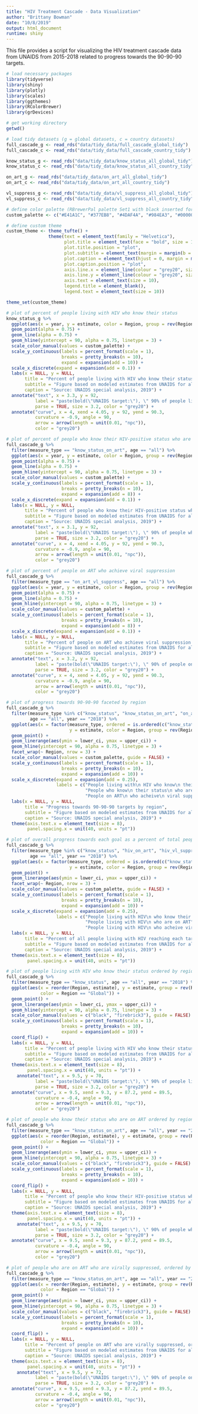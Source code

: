 ```yaml
---
title: "HIV Treatment Cascade - Data Visualization"
author: "Brittany Bowman"
date: "10/8/2019"
output: html_document
runtime: shiny
---
```


This file provides a script for visualizing the HIV treatment cascade data from UNAIDS from 2015-2018 related to progress towards the 90-90-90 targets.
```r
# load necessary packages
library(tidyverse)
library(shiny)
library(plotly)
library(scales)
library(ggthemes)
library(RColorBrewer)
library(grDevices)

# get working directory
getwd()

# load tidy datasets (g = global datasets, c = country datasets)
full_cascade_g <- read_rds("data/tidy_data/full_cascade_global_tidy")
full_cascade_c <- read_rds("data/tidy_data/full_cascade_country_tidy")

know_status_g <- read_rds("data/tidy_data/know_status_all_global_tidy")
know_status_c <- read_rds("data/tidy_data/know_status_all_country_tidy")

on_art_g <- read_rds("data/tidy_data/on_art_all_global_tidy")
on_art_c <- read_rds("data/tidy_data/on_art_all_country_tidy")

vl_suppress_g <- read_rds("data/tidy_data/vl_suppress_all_global_tidy")
vl_suppress_c <- read_rds("data/tidy_data/vl_suppress_all_country_tidy")
```


```r
# define color palette (RBrewerPal palette Set1 with black inserted for global)
custom_palette <- c("#E41A1C", "#377EB8", "#4DAF4A", "#984EA3", "#000000", "#FF7F00", "#FFFF33", "#A65628", "#F781BF")

# define custom theme
custom_theme <- theme_tufte() +
                theme(text = element_text(family = "Helvetica"),
                      plot.title = element_text(face = "bold", size = 16, color = "grey20"),
                      plot.title.position = "plot",
                      plot.subtitle = element_text(margin = margin(b = 16)),
                      plot.caption = element_text(hjust = 0, margin = margin(t = 10)),
                      plot.caption.position = "plot",
                      axis.line.x = element_line(colour = "grey20", size = 0.25, linetype = "solid"), 
                      axis.line.y = element_line(colour = "grey20", size = 0.25, linetype = "solid"),
                      axis.text = element_text(size = 10),
                      legend.title = element_blank(),
                      legend.text = element_text(size = 10))

theme_set(custom_theme)
```


```r
# plot of percent of people living with HIV who know their status
know_status_g %>% 
  ggplot(aes(x = year, y = estimate, color = Region, group = rev(Region))) + 
  geom_point(alpha = 0.75) + 
  geom_line(alpha = 0.75) +
  geom_hline(yintercept = 90, alpha = 0.75, linetype = 3) + 
  scale_color_manual(values = custom_palette) +
  scale_y_continuous(labels = percent_format(scale = 1),
                     breaks = pretty_breaks(n = 10), 
                     expand = expansion(add = 10)) +
  scale_x_discrete(expand = expansion(add = 0.1)) +
  labs(x = NULL, y = NULL, 
       title = "Percent of people living with HIV who know their status by region",
       subtitle = "Figure based on modeled estimates from UNAIDS for all ages",
       caption = "Source: UNAIDS special analysis, 2019") +
  annotate("text", x = 3.3, y = 92, 
           label = "paste(bold(\"UNAIDS target:\"), \" 90% of people living with HIV know their status by 2020\")", 
           parse = TRUE, size = 3.2, color = "grey20") +
  annotate("curve", x = 4, xend = 4.05, y = 92, yend = 90.3, 
           curvature = -0.9, angle = 90,
           arrow = arrow(length = unit(0.01, "npc")),
           color = "grey20")
```


```r
# plot of percent of people who know their HIV-positive status who are accessing treatment
full_cascade_g %>% 
  filter(measure_type == "know_status_on_art", age == "all") %>%
  ggplot(aes(x = year, y = estimate, color = Region, group = rev(Region))) + 
  geom_point(alpha = 0.75) + 
  geom_line(alpha = 0.75) +
  geom_hline(yintercept = 90, alpha = 0.75, linetype = 3) + 
  scale_color_manual(values = custom_palette) +
  scale_y_continuous(labels = percent_format(scale = 1),
                     breaks = pretty_breaks(n = 10), 
                     expand = expansion(add = 8)) +
  scale_x_discrete(expand = expansion(add = 0.1)) +
  labs(x = NULL, y = NULL, 
       title = "Percent of people who know their HIV-positive status who are on ART by region",
       subtitle = "Figure based on modeled estimates from UNAIDS for all ages",
       caption = "Source: UNAIDS special analysis, 2019") +
  annotate("text", x = 3.1, y = 92, 
           label = "paste(bold(\"UNAIDS target:\"), \" 90% of people who know their HIV-positive status access treatment by 2020\")", 
           parse = TRUE, size = 3.2, color = "grey20") +
  annotate("curve", x = 4, xend = 4.05, y = 92, yend = 90.3, 
           curvature = -0.9, angle = 90,
           arrow = arrow(length = unit(0.01, "npc")),
           color = "grey20")
```


```r
# plot of percent of people on ART who achieve viral suppression
full_cascade_g %>% 
  filter(measure_type == "on_art_vl_suppress", age == "all") %>%
  ggplot(aes(x = year, y = estimate, color = Region, group = rev(Region))) + 
  geom_point(alpha = 0.75) + 
  geom_line(alpha = 0.75) +
  geom_hline(yintercept = 90, alpha = 0.75, linetype = 3) + 
  scale_color_manual(values = custom_palette) +
  scale_y_continuous(labels = percent_format(scale = 1),
                     breaks = pretty_breaks(n = 10), 
                     expand = expansion(add = 8)) +
  scale_x_discrete(expand = expansion(add = 0.1)) +
  labs(x = NULL, y = NULL, 
       title = "Percent of people on ART who achieve viral suppression by region",
       subtitle = "Figure based on modeled estimates from UNAIDS for all ages",
       caption = "Source: UNAIDS special analysis, 2019") +
  annotate("text", x = 3.2, y = 92, 
           label = "paste(bold(\"UNAIDS target:\"), \" 90% of people on treatment have suppressed viral loads by 2020\")", 
           parse = TRUE, size = 3.2, color = "grey20") +
  annotate("curve", x = 4, xend = 4.05, y = 92, yend = 90.3, 
           curvature = -0.9, angle = 90,
           arrow = arrow(length = unit(0.01, "npc")),
           color = "grey20")
```


```r
# plot of progress towards 90-90-90 faceted by region
full_cascade_g %>% 
  filter(measure_type %in% c("know_status", "know_status_on_art", "on_art_vl_suppress"), 
         age == "all", year == "2018") %>%
  ggplot(aes(x = factor(measure_type, ordered = is.ordered(c("know_status", "know_status_on_art", "on_art_vl_suppress"))), 
                        y = estimate, color = Region, group = rev(Region))) + 
  geom_point() +
  geom_linerange(aes(ymin = lower_ci, ymax = upper_ci)) +
  geom_hline(yintercept = 90, alpha = 0.75, linetype = 3) + 
  facet_wrap(~ Region, nrow = 3) +
  scale_color_manual(values = custom_palette, guide = FALSE) +
  scale_y_continuous(labels = percent_format(scale = 1),
                     breaks = pretty_breaks(n = 10), 
                     expand = expansion(add = 10)) +
  scale_x_discrete(expand = expansion(add = 0.25),
                   labels = c("People living with\n HIV who know\n their status",
                              "People who know\n their status\n who are on ART",
                              "People on ART\n who acheive\n viral suppression")) +
  labs(x = NULL, y = NULL, 
       title = "Progress towards 90-90-90 targets by region",
       subtitle = "Figure based on modeled estimates from UNAIDS for all ages",
       caption = "Source: UNAIDS special analysis, 2019") +
  theme(axis.text.x = element_text(size = 8),
        panel.spacing.x = unit(40, units = "pt"))
```


```r
# plot of overall progress towards each goal as a percent of total people living with HIV
full_cascade_g %>% 
  filter(measure_type %in% c("know_status", "hiv_on_art", "hiv_vl_suppress"), 
         age == "all", year == "2018") %>%
  ggplot(aes(x = factor(measure_type, ordered = is.ordered(c("know_status", "hiv_on_art", "hiv_vl_suppress"))), 
                        y = estimate, color = Region, group = rev(Region))) + 
  geom_point() +
  geom_linerange(aes(ymin = lower_ci, ymax = upper_ci)) +
  facet_wrap(~ Region, nrow = 3) +
  scale_color_manual(values = custom_palette, guide = FALSE) +
  scale_y_continuous(labels = percent_format(scale = 1),
                     breaks = pretty_breaks(n = 10), 
                     expand = expansion(add = 10)) +
  scale_x_discrete(expand = expansion(add = 0.25),
                   labels = c("People living with HIV\n who know their status",
                              "People living with HIV\n who are on ART",
                              "People living with HIV\n who acheive viral suppression")) +
  labs(x = NULL, y = NULL, 
       title = "Percent of all people living with HIV reaching each target by region",
       subtitle = "Figure based on modeled estimates from UNAIDS for all ages",
       caption = "Source: UNAIDS special analysis, 2019") +
  theme(axis.text.x = element_text(size = 8),
        panel.spacing.x = unit(40, units = "pt"))
```


```r
# plot of people living with HIV who know their status ordered by region for 2018
full_cascade_g %>% 
  filter(measure_type == "know_status", age == "all", year == "2018") %>%
  ggplot(aes(x = reorder(Region, estimate), y = estimate, group = rev(Region),
             color = Region == "Global")) + 
  geom_point() +
  geom_linerange(aes(ymin = lower_ci, ymax = upper_ci)) +
  geom_hline(yintercept = 90, alpha = 0.75, linetype = 3) +
  scale_color_manual(values = c("black", "firebrick3"), guide = FALSE) +
  scale_y_continuous(labels = percent_format(scale = 1),
                     breaks = pretty_breaks(n = 10), 
                     expand = expansion(add = 10)) +
  coord_flip() +
  labs(x = NULL, y = NULL, 
       title = "Percent of people living with HIV who know their status, ordered by region, 2018",
       subtitle = "Figure based on modeled estimates from UNAIDS for all ages",
       caption = "Source: UNAIDS special analysis, 2019") +
  theme(axis.text.x = element_text(size = 8),
        panel.spacing.x = unit(40, units = "pt")) +
    annotate("text", x = 9.5, y = 70, 
           label = "paste(bold(\"UNAIDS target:\"), \" 90% of people living with HIV know their status by 2020\")", 
           parse = TRUE, size = 3.2, color = "grey20") +
  annotate("curve", x = 9.5, xend = 9.3, y = 87.2, yend = 89.5, 
           curvature = -0.4, angle = 90,
           arrow = arrow(length = unit(0.01, "npc")),
           color = "grey20")
```


```r
# plot of people who know their status who are on ART ordered by region for 2018
full_cascade_g %>% 
  filter(measure_type == "know_status_on_art", age == "all", year == "2018") %>%
  ggplot(aes(x = reorder(Region, estimate), y = estimate, group = rev(Region),
             color = Region == "Global")) + 
  geom_point() +
  geom_linerange(aes(ymin = lower_ci, ymax = upper_ci)) +
  geom_hline(yintercept = 90, alpha = 0.75, linetype = 3) +
  scale_color_manual(values = c("black", "firebrick3"), guide = FALSE) +
  scale_y_continuous(labels = percent_format(scale = 1),
                     breaks = pretty_breaks(n = 10), 
                     expand = expansion(add = 10)) +
  coord_flip() +
  labs(x = NULL, y = NULL, 
       title = "Percent of people who know their HIV-positive status who are on ART, ordered by region, 2018",
       subtitle = "Figure based on modeled estimates from UNAIDS for all ages",
       caption = "Source: UNAIDS special analysis, 2019") +
  theme(axis.text.x = element_text(size = 8),
        panel.spacing.x = unit(40, units = "pt")) +
    annotate("text", x = 9.5, y = 70, 
           label = "paste(bold(\"UNAIDS target:\"), \" 90% of people who know their HIV-positive status access treatment by 2020\")", 
           parse = TRUE, size = 3.2, color = "grey20") +
  annotate("curve", x = 9.5, xend = 9.3, y = 87.2, yend = 89.5, 
           curvature = -0.4, angle = 90,
           arrow = arrow(length = unit(0.01, "npc")),
           color = "grey20")
```


```r
# plot of people who are on ART who are virally suppressed, ordered by region for 2018
full_cascade_g %>% 
  filter(measure_type == "know_status_on_art", age == "all", year == "2018") %>%
  ggplot(aes(x = reorder(Region, estimate), y = estimate, group = rev(Region),
             color = Region == "Global")) + 
  geom_point() +
  geom_linerange(aes(ymin = lower_ci, ymax = upper_ci)) +
  geom_hline(yintercept = 90, alpha = 0.75, linetype = 3) +
  scale_color_manual(values = c("black", "firebrick3"), guide = FALSE) +
  scale_y_continuous(labels = percent_format(scale = 1),
                     breaks = pretty_breaks(n = 10), 
                     expand = expansion(add = 10)) +
  coord_flip() +
  labs(x = NULL, y = NULL, 
       title = "Percent of people on ART who are virally suppressed, ordered by region, 2018",
       subtitle = "Figure based on modeled estimates from UNAIDS for all ages",
       caption = "Source: UNAIDS special analysis, 2019") +
  theme(axis.text.x = element_text(size = 8),
        panel.spacing.x = unit(40, units = "pt")) +
    annotate("text", x = 9.5, y = 72, 
           label = "paste(bold(\"UNAIDS target:\"), \" 90% of people on treatment have suppressed viral loads by 2020\")", 
           parse = TRUE, size = 3.2, color = "grey20") +
  annotate("curve", x = 9.5, xend = 9.3, y = 87.2, yend = 89.5, 
           curvature = -0.4, angle = 90,
           arrow = arrow(length = unit(0.01, "npc")),
           color = "grey20")
```

